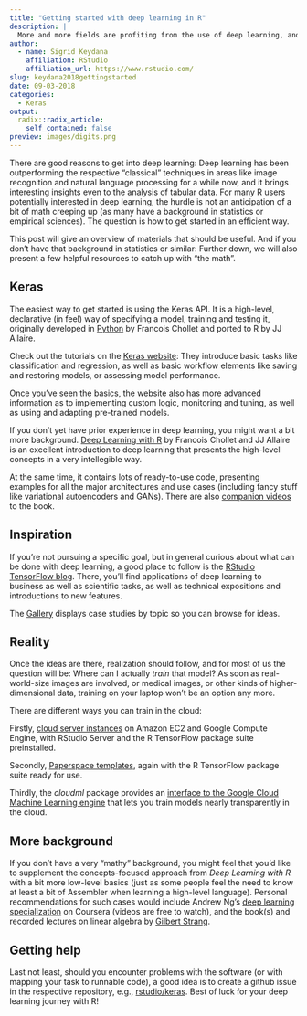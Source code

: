 ```yaml
---
title: "Getting started with deep learning in R"
description: |
  More and more fields are profiting from the use of deep learning, and with the R keras, tensorflow and related packages, you can do deep learning directly in R. In this post, we want to give some orientation as to how to best get started.
author:
  - name: Sigrid Keydana
    affiliation: RStudio
    affiliation_url: https://www.rstudio.com/
slug: keydana2018gettingstarted
date: 09-03-2018
categories:
  - Keras
output:
  radix::radix_article:
    self_contained: false
preview: images/digits.png
---
```



There are good reasons to get into deep learning: Deep learning has been outperforming the respective "classical" techniques in areas like image recognition and natural language processing for a while now, and it brings interesting insights even to the analysis of tabular data. For many R users potentially interested in deep learning, the hurdle is not an anticipation of a bit of math creeping up (as many have a background in statistics or empirical sciences). The question is how to get started in an efficient way.

This post will give an overview of materials that should be useful. And if you don't have that background in statistics or similar: Further down, we will also present a few helpful resources to catch up with "the math".

## Keras

The easiest way to get started is using the Keras API. It is a high-level, declarative (in feel) way of specifying a model, training and testing it, originally developed in [Python](http://keras.io) by Francois Chollet and ported to R by JJ Allaire.

Check out the tutorials on the [Keras website](https://tensorflow.rstudio.com/keras/): They introduce basic tasks like classification and regression, as well as basic workflow elements like saving and restoring models, or assessing model performance.

Once you've seen the basics, the website also has more advanced information as to implementing custom logic, monitoring and tuning, as well as using and adapting pre-trained models.

If you don't yet have prior experience in deep learning, you might want a bit more background. [Deep Learning with R](https://www.amazon.com/Deep-Learning-R-Francois-Chollet/dp/161729554X) by Francois Chollet and JJ Allaire is an excellent introduction to deep learning that presents the high-level concepts in a very intellegible way.

At the same time, it contains lots of ready-to-use code, presenting examples for all the major architectures and use cases (including fancy stuff like variational autoencoders and GANs). 
There are also [companion videos](https://www.manning.com/livevideo/deep-learning-with-r-in-motion) to the book.

## Inspiration

If you're not pursuing a specific goal, but in general curious about what can be done with deep learning, a good place to follow is the [RStudio TensorFlow blog](https://tensorflow.rstudio.com/blog.html). There, you'll find applications of deep learning to business as well as scientific tasks, as well as technical expositions and introductions to new features.

The [Gallery](https://tensorflow.rstudio.com/learn/gallery.html) displays case studies by topic so you can browse for ideas.

## Reality

Once the ideas are there, realization should follow, and for most of us the question will be: Where can I actually _train_ that model? As soon as real-world-size images are involved, or medical images, or other kinds of higher-dimensional data, training on your laptop won't be an option any more.

There are different ways you can train in the cloud: 

Firstly, [cloud server instances](https://tensorflow.rstudio.com/tools/cloud_server_gpu.html) on Amazon EC2 and Google Compute Engine, with RStudio Server and the R TensorFlow package suite preinstalled.

Secondly, [Paperspace templates](https://tensorflow.rstudio.com/tools/cloud_desktop_gpu.html), again with the R TensorFlow package suite ready for use.

Thirdly, the _cloudml_ package provides an [interface to the Google Cloud Machine Learning engine](https://tensorflow.rstudio.com/tools/cloudml/articles/getting_started.html)  that lets you train models nearly transparently in the cloud.

## More background

If you don't have a very "mathy" background, you might feel that you'd like to supplement the concepts-focused approach from _Deep Learning with R_ with a bit more low-level basics (just as some people feel the need to know at least a bit of Assembler when learning a high-level language). 
Personal recommendations for such cases would include Andrew Ng's [deep learning specialization](https://www.coursera.org/specializations/deep-learning) on Coursera (videos are free to watch), and the book(s) and recorded lectures on linear algebra by [Gilbert Strang](https://ocw.mit.edu/courses/mathematics/18-06-linear-algebra-spring-2010/video-lectures/).

## Getting help

Last not least, should you encounter problems with the software (or with mapping your task to runnable code), a good idea is to create a github issue in the respective repository, e.g., [rstudio/keras](https://github.com/rstudio/keras/).
Best of luck for your deep learning journey with R!


